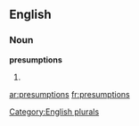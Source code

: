 
==English==

===Noun===
'''presumptions'''

# {{plural of|[[presumption]]}}

[[Category:English plurals]]

[[ar:presumptions]]
[[fr:presumptions]]